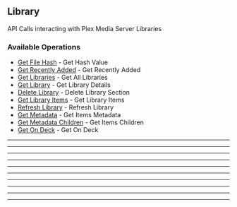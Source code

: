
## Library
API Calls interacting with Plex Media Server Libraries


### Available Operations

* [Get File Hash](/curl/library/get_file_hash) - Get Hash Value
* [Get Recently Added](/curl/library/get_recently_added) - Get Recently Added
* [Get Libraries](/curl/library/get_libraries) - Get All Libraries
* [Get Library](/curl/library/get_library) - Get Library Details
* [Delete Library](/curl/library/delete_library) - Delete Library Section
* [Get Library Items](/curl/library/get_library_items) - Get Library Items
* [Refresh Library](/curl/library/refresh_library) - Refresh Library
* [Get Metadata](/curl/library/get_metadata) - Get Items Metadata
* [Get Metadata Children](/curl/library/get_metadata_children) - Get Items Children
* [Get On Deck](/curl/library/get_on_deck) - Get On Deck

---
<GetFileHash />

---
<GetRecentlyAdded />

---
<GetLibraries />

---
<GetLibrary />

---
<DeleteLibrary />

---
<GetLibraryItems />

---
<RefreshLibrary />

---
<GetMetadata />

---
<GetMetadataChildren />

---
<GetOnDeck />
